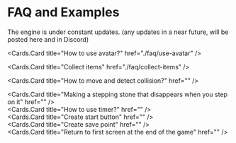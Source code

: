 
# FAQ and Examples

<Callout type="error" emoji="️🚫">
  The engine is under constant updates. (any updates in a near future, will be
  posted here and in Discord)
</Callout>
<br />

<Cards.Card title="How to use avatar?" href="./faq/use-avatar" />
<br />

<Cards.Card title="Collect items" href="./faq/collect-items" />
<br />

<Cards.Card title="How to move and detect collision?" href="" />
<br />

<Cards.Card
  title="Making a stepping stone that disappears when you step on it"
  href=""
/>
<br />
<Cards.Card title="How to use timer?" href="" />
<br />
<Cards.Card title="Create start button" href="" />
<br />
<Cards.Card title="Create save point" href="" />
<br />
<Cards.Card title="Return to first screen at the end of the game" href="" />

<br />
<Cards.Card title="Creating an object that moves repeatedly" href="" />

<br />
<Cards.Card title="How to use Signals?" href="" />
